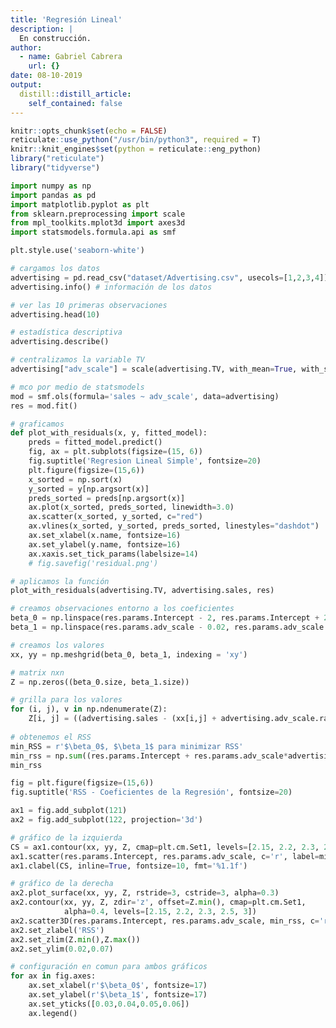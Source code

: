 ```yaml
---
title: 'Regresión Lineal'
description: |
  En construcción.
author:
  - name: Gabriel Cabrera
    url: {}
date: 08-10-2019
output:
  distill::distill_article:
    self_contained: false
---
```


```r
knitr::opts_chunk$set(echo = FALSE)
reticulate::use_python("/usr/bin/python3", required = T)
knitr::knit_engines$set(python = reticulate::eng_python)
library("reticulate")
library("tidyverse")
```

```python
import numpy as np
import pandas as pd 
import matplotlib.pyplot as plt
from sklearn.preprocessing import scale
from mpl_toolkits.mplot3d import axes3d
import statsmodels.formula.api as smf

plt.style.use('seaborn-white')

# cargamos los datos
advertising = pd.read_csv("dataset/Advertising.csv", usecols=[1,2,3,4])
advertising.info() # información de los datos

# ver las 10 primeras observaciones
advertising.head(10)

# estadística descriptiva
advertising.describe()

# centralizamos la variable TV 
advertising["adv_scale"] = scale(advertising.TV, with_mean=True, with_std=False).reshape(-1,1)

# mco por medio de statsmodels
mod = smf.ols(formula='sales ~ adv_scale', data=advertising)
res = mod.fit()

# graficamos
def plot_with_residuals(x, y, fitted_model):
    preds = fitted_model.predict()
    fig, ax = plt.subplots(figsize=(15, 6))
    fig.suptitle('Regresion Lineal Simple', fontsize=20)
    plt.figure(figsize=(15,6))
    x_sorted = np.sort(x)
    y_sorted = y[np.argsort(x)]
    preds_sorted = preds[np.argsort(x)]
    ax.plot(x_sorted, preds_sorted, linewidth=3.0)
    ax.scatter(x_sorted, y_sorted, c="red")
    ax.vlines(x_sorted, y_sorted, preds_sorted, linestyles="dashdot")
    ax.set_xlabel(x.name, fontsize=16)
    ax.set_ylabel(y.name, fontsize=16)
    ax.xaxis.set_tick_params(labelsize=14)
    # fig.savefig('residual.png')
```


```python
# aplicamos la función
plot_with_residuals(advertising.TV, advertising.sales, res)
```

```python
# creamos observaciones entorno a los coeficientes
beta_0 = np.linspace(res.params.Intercept - 2, res.params.Intercept + 2, 50) 
beta_1 = np.linspace(res.params.adv_scale - 0.02, res.params.adv_scale + 0.02, 50)

# creamos los valores
xx, yy = np.meshgrid(beta_0, beta_1, indexing = 'xy')

# matrix nxn
Z = np.zeros((beta_0.size, beta_1.size))

# grilla para los valores
for (i, j), v in np.ndenumerate(Z):
    Z[i, j] = ((advertising.sales - (xx[i,j] + advertising.adv_scale.ravel()*yy[i, j]))**2).sum()/1000 
    
# obtenemos el RSS
min_RSS = r'$\beta_0$, $\beta_1$ para minimizar RSS'
min_rss = np.sum((res.params.Intercept + res.params.adv_scale*advertising.adv_scale - advertising.sales.values)**2)/1000
min_rss

fig = plt.figure(figsize=(15,6))
fig.suptitle('RSS - Coeficientes de la Regresión', fontsize=20)

ax1 = fig.add_subplot(121)
ax2 = fig.add_subplot(122, projection='3d')

# gráfico de la izquierda
CS = ax1.contour(xx, yy, Z, cmap=plt.cm.Set1, levels=[2.15, 2.2, 2.3, 2.5, 3])
ax1.scatter(res.params.Intercept, res.params.adv_scale, c='r', label=min_RSS)
ax1.clabel(CS, inline=True, fontsize=10, fmt='%1.1f')

# gráfico de la derecha
ax2.plot_surface(xx, yy, Z, rstride=3, cstride=3, alpha=0.3)
ax2.contour(xx, yy, Z, zdir='z', offset=Z.min(), cmap=plt.cm.Set1,
            alpha=0.4, levels=[2.15, 2.2, 2.3, 2.5, 3])
ax2.scatter3D(res.params.Intercept, res.params.adv_scale, min_rss, c='r', label=min_RSS)
ax2.set_zlabel('RSS')
ax2.set_zlim(Z.min(),Z.max())
ax2.set_ylim(0.02,0.07)

# configuración en comun para ambos gráficos
for ax in fig.axes:
    ax.set_xlabel(r'$\beta_0$', fontsize=17)
    ax.set_ylabel(r'$\beta_1$', fontsize=17)
    ax.set_yticks([0.03,0.04,0.05,0.06])
    ax.legend()
```

